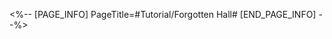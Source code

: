 <%-- [PAGE_INFO]
PageTitle=#Tutorial/Forgotten Hall#
[END_PAGE_INFO] --%>
{{Tutorial
|sort      = 320501
|title     = Forgotten Hall
|subtitle  = 
|type      = Adventure
|about     = 
|image1    = Tutorial Forgotten Hall 1.png{{subst:void|<!--$UPLOAD:<<SpriteOutput/TutorialPic/TutorialPage_320501.png>-<Tutorial Forgotten Hall 1.png>-<Tutorial Files>>-->}}
|text1     = Clear Forgotten Hall and meeting specific conditions to obtain Marks of Starre. A Mark Gift can be obtained after collecting enough Marks of Starre.
}}